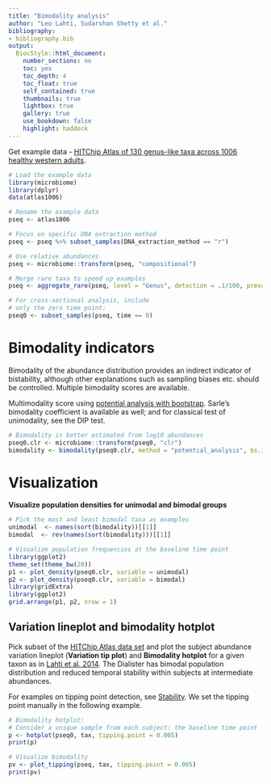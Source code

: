 ```yaml
---
title: "Bimodality analysis"
author: "Leo Lahti, Sudarshan Shetty et al."
bibliography: 
- bibliography.bib
output:
  BiocStyle::html_document:
    number_sections: no
    toc: yes
    toc_depth: 4
    toc_float: true
    self_contained: true
    thumbnails: true
    lightbox: true
    gallery: true
    use_bookdown: false
    highlight: haddock
---
```

<!--
  %\VignetteEngine{knitr::rmarkdown}
  %\VignetteIndexEntry{microbiome tutorial - stability}
  %\usepackage[utf8]{inputenc}
  %\VignetteEncoding{UTF-8}  
-->


Get example data - [HITChip Atlas of 130 genus-like taxa across 1006 healthy western adults](http://www.nature.com/ncomms/2014/140708/ncomms5344/full/ncomms5344.html). 

```r
# Load the example data
library(microbiome)
library(dplyr)
data(atlas1006)

# Rename the example data
pseq <- atlas1006

# Focus on specific DNA extraction method
pseq <- pseq %>% subset_samples(DNA_extraction_method == "r")

# Use relative abundances
pseq <- microbiome::transform(pseq, "compositional")

# Merge rare taxa to speed up examples
pseq <- aggregate_rare(pseq, level = "Genus", detection = .1/100, prevalence = 10/100)

# For cross-sectional analysis, include
# only the zero time point:
pseq0 <- subset_samples(pseq, time == 0)
```


# Bimodality indicators

Bimodality of the abundance distribution provides an indirect
indicator of bistability, although other explanations such as sampling
biases etc. should be controlled. Multiple bimodality scores are
available.


Multimodality score using [potential analysis with
bootstrap](http://www.nature.com/ncomms/2014/140708/ncomms5344/full/ncomms5344.html). Sarle's bimodality coefficient is available as well; and for classical test of unimodality, see the DIP test.

```r
# Bimodality is better estimated from log10 abundances
pseq0.clr <- microbiome::transform(pseq0, "clr")
bimodality <- bimodality(pseq0.clr, method = "potential_analysis", bs.iter = 20)
```

# Visualization   

**Visualize population densities for unimodal and bimodal groups**

```r
# Pick the most and least bimodal taxa as examples
unimodal  <- names(sort(bimodality))[[1]]
bimodal  <- rev(names(sort(bimodality)))[[1]]

# Visualize population frequencies at the baseline time point
library(ggplot2)
theme_set(theme_bw(20))
p1 <- plot_density(pseq0.clr, variable = unimodal) 
p2 <- plot_density(pseq0.clr, variable = bimodal) 
library(gridExtra)
library(ggplot2)
grid.arrange(p1, p2, nrow = 1)
```


## Variation lineplot and bimodality hotplot

Pick subset of the [HITChip Atlas data set](http://doi.org/10.5061/dryad.pk75d) and plot the subject abundance variation lineplot (**Variation tip plot**) and **Bimodality hotplot** for a given taxon as in [Lahti et al. 2014](http://www.nature.com/ncomms/2014/140708/ncomms5344/full/ncomms5344.html). The Dialister has bimodal population distribution and reduced temporal stability within subjects at intermediate abundances.

For examples on tipping point detection, see
[Stability](Stability). We set the tipping point manually in the
following example.

```r
# Bimodality hotplot:
# Consider a unique sample from each subject: the baseline time point 
p <- hotplot(pseq0, tax, tipping.point = 0.005)
print(p)

# Visualize bimodality
pv <- plot_tipping(pseq, tax, tipping.point = 0.005)
print(pv)
```

